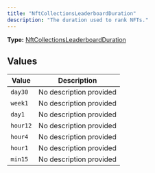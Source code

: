 ```yaml
---
title: "NftCollectionsLeaderboardDuration"
description: "The duration used to rank NFTs."
---
```


**Type:** [NftCollectionsLeaderboardDuration](/api-reference/types/nftcollectionsleaderboardduration)

## Values

| Value | Description |
|-------|-------------|
| `day30` | No description provided |
| `week1` | No description provided |
| `day1` | No description provided |
| `hour12` | No description provided |
| `hour4` | No description provided |
| `hour1` | No description provided |
| `min15` | No description provided |

